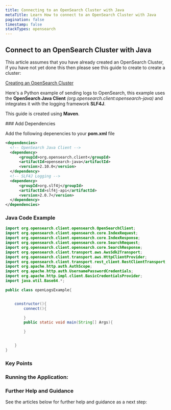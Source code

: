 ```yaml
---
title: Connecting to an OpenSearch Cluster with Java
metaTitle: Learn How to connect to an OpenSearch Cluster with Java
pagination: false
timestamp: false
stackTypes: opensearch
---
```


## Connect to an OpenSearch Cluster with Java

This article assumes that you have already created an OpenSearch Cluster, if you have not yet done this then 
please see this guide to create to create a cluster:

[Creating an OpenSearch Cluster](creating-opensearch-cluster.mdx)

Here's a Python example of sending logs to OpenSearch, this example uses the __OpenSearch Java Client__
_(org.opensearch.client:opensearch-java)_ and integrates it with the logging framework __SLF4J__.

This guide is created using __Maven__.

<Steps>
  ### Add Dependencies

  Add the following depenencies to your __pom.xml__ file

  ```xml copy filename="pom.xml"
  <dependencies>
    <!-- OpenSearch Java Client -->
    <dependency>
        <groupId>org.opensearch.client</groupId>
        <artifactId>opensearch-java</artifactId>
        <version>2.10.0</version>
    </dependency>
    <!-- SLF4J Logging -->
    <dependency>
        <groupId>org.slf4j</groupId>
        <artifactId>slf4j-api</artifactId>
        <version>2.0.7</version>
    </dependency>
  </dependencies>
  ```

  ### Java Code Example

  ```java copy filename="program.java" /@elasticsearch.endpointAddress/ /@elasticsearch.username/ /@elasticsearch.password/
  import org.opensearch.client.opensearch.OpenSearchClient;
  import org.opensearch.client.opensearch.core.IndexRequest;
  import org.opensearch.client.opensearch.core.IndexResponse;
  import org.opensearch.client.opensearch.core.SearchRequest;
  import org.opensearch.client.opensearch.core.SearchResponse;
  import org.opensearch.client.transport.aws.AwsSdk2Transport;
  import org.opensearch.client.transport.aws.HttpClientProvider;
  import org.opensearch.client.transport.rest_client.RestClientTransport;
  import org.apache.http.auth.AuthScope;
  import org.apache.http.auth.UsernamePasswordCredentials;
  import org.apache.http.impl.client.BasicCredentialsProvider;
  import java.util.Base64.*;

  public class openLogsExample{


      constructor(){
          connect(){

          }
          public static void main(String[] Args){

          }


      }
  }
  ```
  
  ### Key Points

  
  

  ### Running the Application:

  

  ### Further Help and Guidance

  See the articles below for further help and guidance as a next step:

</Steps>
